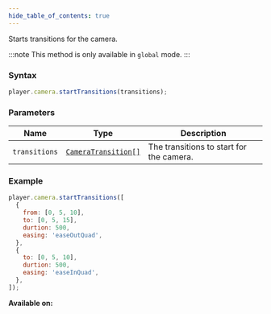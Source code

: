 ```yaml
---
hide_table_of_contents: true
---
```



Starts transitions for the camera.

:::note
This method is only available in `global` mode.
:::

### Syntax

```js
player.camera.startTransitions(transitions);
```

### Parameters

| Name          | Type                                                | Description                              |
| ------------- | --------------------------------------------------- | ---------------------------------------- |
| `transitions` | [`CameraTransition[]`](/sdk/types/CameraTransition) | The transitions to start for the camera. |

### Example

```js
player.camera.startTransitions([
  {
    from: [0, 5, 10],
    to: [0, 5, 15],
    durtion: 500,
    easing: 'easeOutQuad',
  },
  {
    to: [0, 5, 10],
    durtion: 500,
    easing: 'easeInQuad',
  },
]);
```

**Available on:** <ClientTag /> <ServerTag />
